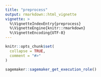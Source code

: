 ```yaml
---
title: "preprocess"
output: rmarkdown::html_vignette
vignette: >
  %\VignetteIndexEntry{preprocess}
  %\VignetteEngine{knitr::rmarkdown}
  %\VignetteEncoding{UTF-8}
---
```


```r
knitr::opts_chunk$set(
  collapse = TRUE,
  comment = "#>"
)
```

```r
sagemaker::sagemaker_get_execution_role()
```

